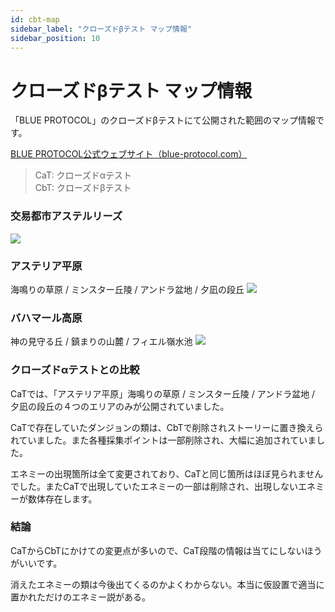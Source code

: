 ```yaml
---
id: cbt-map
sidebar_label: "クローズドβテスト マップ情報"
sidebar_position: 10
---
```


# クローズドβテスト マップ情報

「BLUE PROTOCOL」のクローズドβテストにて公開された範囲のマップ情報です。

[BLUE PROTOCOL公式ウェブサイト（blue-protocol.com）](https://blue-protocol.com/)

> CaT: クローズドαテスト  
> CbT: クローズドβテスト

### 交易都市アステルリーズ
![](https://i.imgur.com/eKiBKsi.jpg)

### アステリア平原

海鳴りの草原 / ミンスター丘陵 / アンドラ盆地 / 夕凪の段丘
![](https://i.imgur.com/Vndcdhl.jpg)

### バハマール高原

神の見守る丘 / 鎮まりの山麓 / フィエル嶺水池
![](https://i.imgur.com/lRDej1E.jpg)

### クローズドαテストとの比較

CaTでは、「アステリア平原」海鳴りの草原 / ミンスター丘陵 / アンドラ盆地 / 夕凪の段丘の４つのエリアのみが公開されていました。

CaTで存在していたダンジョンの類は、CbTで削除されストーリーに置き換えられていました。また各種採集ポイントは一部削除され、大幅に追加されていました。

エネミーの出現箇所は全て変更されており、CaTと同じ箇所はほぼ見られませんでした。またCaTで出現していたエネミーの一部は削除され、出現しないエネミーが数体存在します。

### 結論

CaTからCbTにかけての変更点が多いので、CaT段階の情報は当てにしないほうがいいです。

消えたエネミーの類は今後出てくるのかよくわからない。本当に仮設置で適当に置かれただけのエネミー説がある。
